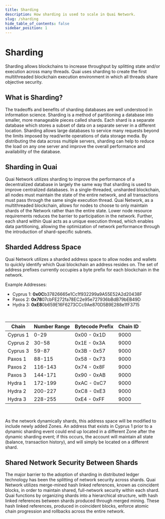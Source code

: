 ```yaml
---
title: Sharding
description: How sharding is used to scale in Quai Network.
slug: /sharding
hide_table_of_contents: false
sidebar_position: 1
---
```


# Sharding

Sharding allows blockchains to increase throughput by splitting state and/or execution across many threads. Quai uses sharding to create the first multithreaded blockchain execution environment in which all threads share objective security.

## What is Sharding?

The tradeoffs and benefits of sharding databases are well understood in information science. Sharding is a method of partitioning a database into smaller, more manageable pieces called shards. Each shard is a separate database which stores a subset of data on a separate server in a different location. Sharding allows large databases to service many requests beyond the limits imposed by read/write operations of data storage media. By distributing the data across multiple servers, sharding can help to reduce the load on any one server and improve the overall performance and availability of the database.

## Sharding in Quai

Quai Network utilizes sharding to improve the performance of a decentralized database in largely the same way that sharding is used to improve centralized databases. In a single-threaded, unsharded blockchain, all nodes must maintain the state of the entire network, and all transactions must pass through the same single execution thread. Quai Network, as a multithreaded blockchain, allows for nodes to choose to only maintain shards of the Network rather than the entire state. Lower node resource requirements reduces the barrier to participation in the network. Further, each shard within Quai acts as a unique execution thread, which enables data partitioning, allowing the optimization of network performance through the introduction of shard-specific subnets.

## Sharded Address Space

Quai Network utilizes a sharded address space to allow nodes and wallets to quickly identify which Quai blockchain an address resides on. The set of address prefixes currently occupies a byte prefix for each blockchain in the network.

Example Addresses:

- Cyprus 1: **0x0C**b37826665e1Cc1f932299a9A55E52A2d20438F
- Paxos 2: **0x78**07cbFE272fa78EC2e95e727936bBdB79bEB49D
- Hydra 3: **0xE8**0b659E16F6273CCc9Ae870D5B9E288e1fF3715

<br />

| Chain    | Number Range | Bytecode Prefix | Chain ID |
| -------- | ------------ | --------------- | -------- |
| Cyprus 1 | 0-29         | 0x00 - 0x1D     | 9000     |
| Cyprus 2 | 30-58        | 0x1E - 0x3A     | 9000     |
| Cyprus 3 | 59-87        | 0x3B - 0x57     | 9000     |
| Paxos 1  | 88-115       | 0x58 - 0x73     | 9000     |
| Paxos 2  | 116-143      | 0x74 - 0x8F     | 9000     |
| Paxos 3  | 144-171      | 0x90 - 0xAB     | 9000     |
| Hydra 1  | 172-199      | 0xAC - 0xC7     | 9000     |
| Hydra 2  | 200-227      | 0xC8 - 0xE3     | 9000     |
| Hydra 3  | 228-255      | 0xE4 - 0xFF     | 9000     |

<br />

As the network dynamically shards, this address space will be modified to include newly added Zones. An address that exists in Cyprus 1 prior to a dynamic sharding event could end up located in a different Zone after the dynamic sharding event; if this occurs, the account will maintain all state (balance, transaction history), and will simply be located on a different shard.

## Shared Network Security Between Shards

The major barrier to the adoption of sharding in distributed ledger technology has been the splitting of network security across shards. Quai Network utilizes merge-mined hash linked references, known as coincident blocks, in order to maintain shared, full-network security within each shard. Quai functions by organizing shards into a hierarchical structure, with hash linked references between shards produced through merged mining. These hash linked references, produced in coincident blocks, enforce atomic chain progression and rollbacks across the entire network.
